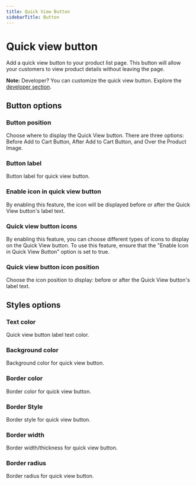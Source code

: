 ```yaml
---
title: Quick View Button
sidebarTitle: Button
---
```


# Quick view button

Add a quick view button to your product list page. This button will allow your customers to view product details without leaving the page. 

**Note:** Developer? You can customize the quick view button. Explore the [developer section](/kb/quick-view/developer/).

## Button options

### Button position

Choose where to display the Quick View button. There are three options: Before Add to Cart Button, After Add to Cart Button, and Over the Product Image.

### Button label

Button label for quick view button.

### Enable icon in quick view button

By enabling this feature, the icon will be displayed before or after the Quick View button's label text.

### Quick view button icons

By enabling this feature, you can choose different types of icons to display on the Quick View button. To use this feature, ensure that the "Enable Icon in Quick View Button" option is set to true.

### Quick view button icon position

Choose the icon position to display: before or after the Quick View button's label text.

## Styles options

### Text color

Quick view button label text color.

### Background color

Background color for quick view button.

### Border color

Border color for quick view button.

### Border Style

Border style for quick view button.

### Border width

Border width/thickness for quick view button.

### Border radius

Border radius for quick view button.
